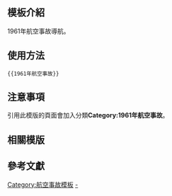 <includeonly><!-- 在這裡加入模板的保護標識 --></includeonly><noinclude>{{Documentation subpage}}</noinclude>
<!-- 在本行下編輯模板說明 -->

== 模板介紹 ==

1961年航空事故導航。

==使用方法==

<pre>{{1961年航空事故}}</pre>

== 注意事項 ==

引用此模版的頁面會加入分類'''Category:1961年航空事故'''。

== 相關模版 ==

{{歷年航空事故模板}}

== 參考文獻 ==

<includeonly>
<!-- 本行下加入模板的分類 -->
[[Category:航空事故模板]]
[[Category:1961年航空事故|-]]
</includeonly>